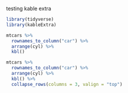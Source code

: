 testing kable extra

```r
library(tidyverse)
library(kableExtra)
```

```r
mtcars %>% 
  rownames_to_column("car") %>% 
  arrange(cyl) %>% 
  kbl()
```

```r
mtcars %>% 
  rownames_to_column("car") %>% 
  arrange(cyl) %>% 
  kbl() %>% 
  collapse_rows(columns = 3, valign = "top")
```

